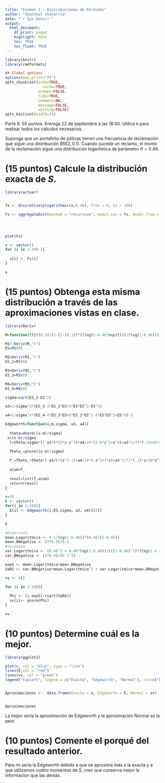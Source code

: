 ```yaml
---
title: "Examen 1 - Distribuciones de Pérdidas"
author: "Shanthal Chavarría"
date: "`r Sys.Date()`"
output:
  html_document: 
    df_print: paged 
    highlight: kate
    toc: TRUE
    toc_float: TRUE
---
```



```r
library(knitr)
library(rmdformats)

## Global options
options(max.print="75")
opts_chunk$set(echo=TRUE,
	             cache=TRUE,
               prompt=FALSE,
               tidy=TRUE,
               comment=NA,
               message=FALSE,
               warning=FALSE)
opts_knit$set(width=75)
```

Parte II: 50 puntos. Entrega 22 de septiembre a las 18:00. Utilice `R` para realizar todos los cálculos necesarios.

Suponga que un portafolio de pólizas tienen una frecuencia de reclamación que sigue una distribución $BN(2, 0.1)$. Cuando sucede un reclamo, el monto de la reclamación sigue una distribución logarítmica de parámetro $\theta = 0.46$.

#  (15 puntos) Calcule la distribución exacta de $S$.

```r
library(actuar)


fx <- discretize(plogarithmic(x,0.46), from = 0, to = 100)

Fs <- aggregateDist(method = "recursive", model.sev = fx, model.freq = "negative binomial", size =  2, prob = 0.1)




plot(Fs)

v <- vector()
for (i in 1:100 ){
  
  v[i] <- Fs(i)
}

v
```

# (15 puntos) Obtenga esta misma distribución a través de las aproximaciones vistas en clase.

```r
library(Deriv)

M=function(t){((0.1)/(1-(1-(0.1))*((log(1-0.46*exp(t)))/(log(1-0.46)))))^2}

M1<-Deriv(M,"t")
ES=M1(0)

M2=Deriv(M1,"t")
ES_2=M2(0)

M3=Deriv(M2,"t")
ES_3=M3(0)

M4=Deriv(M3,"t")
ES_4=M4(0)

sigma=sqrt(ES_2-ES^2)

a3=1/sigma^3*(ES_3-3*ES_2*ES+3*ES*ES^2-ES^3)

a4=1/sigma^4*(ES_4-4*ES_3*ES+6*ES_2*ES^2-4*ES*ES^3+ES^4)-3

Edgeworth=function(x,m,sigma, a3, a4){
  
  theta=dnorm((x-m)/sigma)
 z=(x-m)/sigma
  f=theta/sigma*(1-a3/6*(3*z-z^3)+a4/24*(3-6*z^2+z^4)+a3^2/72*(-15+45*z^2-15*z^4+z^6))

  Theta_=pnorm((x-m)/sigma)
 
  F_=Theta_+theta*(-a3/6*(z^2-1)+a4/24*(-z^3+3*z)+a3^2/72*(-15*z+10*z^3-z^5))
  
  acum=F_
  
  resul=list(f,acum)
  return(resul)
}

x=10
E <- vector()
for(i in 1:100){
  E[i] <- Edgeworth(i,ES,sigma, a3, a4)[[2]]
}

E
```

```r

#Esperanza
mean.Logaritmica <- (-1/log(1-0.46))*(0.46/(1-0.46))
mean.BNegativa <- (2*0.9)/0.1
#Varianza
var.Logaritmica <- (0.46^2 + 0.46*log(1-0.46))/(((1-0.46)^2)*(log(1-0.46)^2))
var.BNegativa <- (2*0.9)/(0.1^2)

expS <- mean.Logaritmica*mean.BNegativa
VaRS <- var.BNegativa*mean.Logaritmica^2 + var.Logaritmica*mean.BNegativa

vv <- c()

for (i in 1:100){
  
  Phi <- (i-expS)/(sqrt(VaRS))
  vv[i]<- pnorm(Phi)
}

vv
```



# (10 puntos) Determine cuál es la mejor.

```r
library(ggplot2)

plot(v, col = "blue", type = "line")
lines(E,col = "red")
lines(vv, col = "green")
legend("topleft", legend = c("Exacta", "Edgeworth", "Normal"), col=c("blue","red","green"), pch=1)


Aproximaciones <-  data.frame(Exacta = v, Edgeworth = E, Normal = vv)


Aproximaciones

```

La mejor sería la aproximación de Edgeworth y la aproximación Normal es la peor

# (10 puntos) Comente el porqué del resultado anterior.

Para mí sería la Edgeworth debido a que se aproxima más a la exacta y a que utilizamos cuatro momentos de S, creo que conserva mejor la información que las demás.



